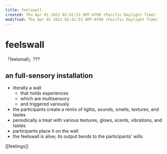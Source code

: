 ```yaml
---
title: feelswall
created: Thu Apr 01 2021 02:41:53 GMT-0700 (Pacific Daylight Time)
modified: Thu Apr 01 2021 02:41:53 GMT-0700 (Pacific Daylight Time)
---
```

# feelswall
「feelsmall」???

## an full-sensory installation

- literally a wall
	- that holds experiences
	- which are multisensory
	- and triggered variously
- the participants create a remix of lights, sounds, smells, textures, and tastes
- periodically a treat with various textures, glows, scents, vibrations, and tastes
- participants place it on the wall
- the feelswall is alive; its output bends to the participants' wills

[[feelings]]